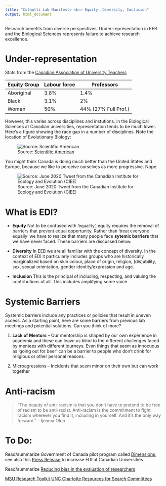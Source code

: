 ```yaml
---
title: "Colautti Lab Manifesto <br> Equity, Diversity, Inclusion"
output: html_document
---
```


Research benefits from diverse perspectives. Under-representation in EEB and the Biological Sciences represents failure to achieve research excellence.

# Under-representation

Stats from the [Canadian Association of University Teachers](https://www.caut.ca/sites/default/files/caut_equity_report_2018-04final.pdf)

|Equity Group | Labour force | Professors|
|--------------|---------------|-----------------------|
| Aboriginal | 3.8% | 1.4% |
| Black | 3.1% | 2% |
| Women | 50% | 44% (27% Full Prof.)

However, this varies across disciplines and instutions. In the Biological Sciences at Canadian universities, representation tends to be much lower. Here's a figure showing the race gap in a number of disciplines. Note the location of Evolutionary Biology:

![Source: [Scientific American](https://blogs.scientificamerican.com/sa-visual/this-is-what-the-race-gap-in-academia-looks-like/)](SA_RaceGap.png)

You might think Canada is doing much better than the United States and Europe, because we like to perceive ourselves as more progressive. Nope:

![Source: June 2020 Tweet from the Canadian Institute for Ecology and Evolution (CIEE)](CIEE_Representation.png)


# What is EDI?

+ **Equity** Not to be confused with 'equality', equity requires the removal of barriers that prevent equal opportunity. Rather than 'treat everyone equally' we have to realize that many people face **sytemic barriers** that we have never faced. These barriers are discussed below.

+ **Diversity** In EEB we are all familiar with the concept of diversity. In the context of EDI it particularly includes groups who are historically marginalized based on skin colour, place of origin, religion, (dis)ability, sex, sexual orientation, gender identity/expression and age.

+ **Inclusion** This is the principal of including, respecting, and valuing the contributions of all. This includes amplifying some voice


# Systemic Barriers

Systemic barriers include any practices or policies that result in uneven access. As a starting point, here are some barriers from previous lab meetings and potential solutions. Can you think of more?

1. **Lack of Mentors** -- Our mentorship is shaped by our own experience in academia and these can leave us blind to the different challenges faced by mentees with different journeys. Even things that seem as innocuous as 'going out for beer' can be a barrier to people who don't drink for religious or other personal reasons. 

2. Microagressions -- Incidents that seem minor on their own but can work together 


# Anti-racism

> "The beauty of anti-racism is that you don’t have to pretend to be free of racism to be anti-racist. Anti-racism is the commitment to fight racism wherever you find it, including in yourself. And it’s the only way forward." -- Ijeoma Oluo








# To Do: 

Read/summarize Government of Canada pilot program called [Dimensions](http://www.nserc-crsng.gc.ca/NSERC-CRSNG/EDI-EDI/Dimensions_Dimensions_eng.asp); see also this [Press Release](http://www.nserc-crsng.gc.ca/Media-Media/NewsRelease-CommuniqueDePresse_eng.asp?ID=1062) to increase EDI at Canadian Universities

Read/summarize [Reducing bias in the evaluation of researchers](https://elifesciences.org/inside-elife/1fd1018c/research-assessment-reducing-bias-in-the-evaluation-of-researchers)

[MSU Research Toolkit](http://www.montana.edu/nsfadvance/documents/MSU_searchtoolkit_v5.0web.pdf)
[UNC Charlotte Resources for Search Committees](https://advance.uncc.edu/programming/programs/faculty-recruitment/resources-search-committees-including-evaluation-rubrics)

